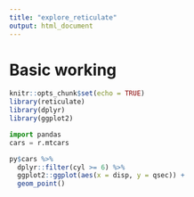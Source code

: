 ```yaml
---
title: "explore_reticulate"
output: html_document
---
```


# Basic working

```r
knitr::opts_chunk$set(echo = TRUE)
library(reticulate)
library(dplyr)
library(ggplot2)
```

```python
import pandas
cars = r.mtcars
```
```r
py$cars %>% 
  dplyr::filter(cyl >= 6) %>% 
  ggplot2::ggplot(aes(x = disp, y = qsec)) +
  geom_point()

```
